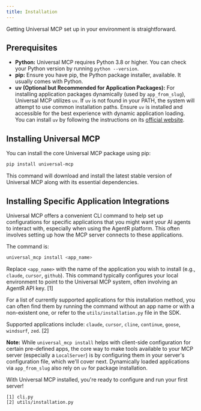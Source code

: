```yaml
---
title: Installation
---
```


Getting Universal MCP set up in your environment is straightforward.

## Prerequisites

*   **Python:** Universal MCP requires Python 3.8 or higher. You can check your Python version by running `python --version`.
*   **pip:** Ensure you have pip, the Python package installer, available. It usually comes with Python.
*   **uv (Optional but Recommended for Application Packages):** For installing application packages dynamically (used by `app_from_slug`), Universal MCP utilizes `uv`. If `uv` is not found in your PATH, the system will attempt to use common installation paths. Ensure `uv` is installed and accessible for the best experience with dynamic application loading. You can install `uv` by following the instructions on its [official website](https://github.com/astral-sh/uv).

## Installing Universal MCP

You can install the core Universal MCP package using pip:

```bash
pip install universal-mcp
```

This command will download and install the latest stable version of Universal MCP along with its essential dependencies.

## Installing Specific Application Integrations

Universal MCP offers a convenient CLI command to help set up configurations for specific applications that you might want your AI agents to interact with, especially when using the AgentR platform. This often involves setting up how the MCP server connects to these applications.

The command is:

```bash
universal_mcp install <app_name>
```

Replace `<app_name>` with the name of the application you wish to install (e.g., `claude`, `cursor`, `github`). This command typically configures your local environment to point to the Universal MCP system, often involving an AgentR API key. [1]

For a list of currently supported applications for this installation method, you can often find them by running the command without an app name or with a non-existent one, or refer to the `utils/installation.py` file in the SDK.

Supported applications include: `claude`, `cursor`, `cline`, `continue`, `goose`, `windsurf`, `zed`. [2]

**Note:** While `universal_mcp install` helps with client-side configuration for certain pre-defined apps, the core way to make tools available to your MCP server (especially a `LocalServer`) is by configuring them in your server's configuration file, which we'll cover next. Dynamically loaded applications via `app_from_slug` also rely on `uv` for package installation.

With Universal MCP installed, you're ready to configure and run your first server!

```
[1] cli.py
[2] utils/installation.py
```
